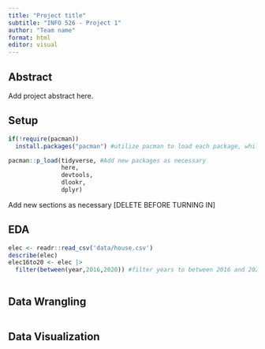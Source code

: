 ```yaml
---
title: "Project title"
subtitle: "INFO 526 - Project 1"
author: "Team name"
format: html
editor: visual
---
```


## Abstract

Add project abstract here.

## Setup
```r
if(!require(pacman))
  install.packages("pacman") #utilize pacman to load each package, while ensuring nothing is redownloaded unnecesarily

pacman::p_load(tidyverse, #Add new packages as necessary
               here,
               devtools,
               dlookr,
               dplyr)
```
Add new sections as necessary [DELETE BEFORE TURNING IN]

## EDA
```r
elec <- readr::read_csv('data/house.csv')
describe(elec)
elec16to20 <- elec |>
  filter(between(year,2016,2020)) #filter years to between 2016 and 2020



```

## Data Wrangling
```r


```


## Data Visualization
```r

```


